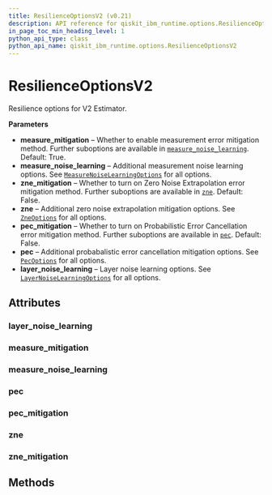 ```yaml
---
title: ResilienceOptionsV2 (v0.21)
description: API reference for qiskit_ibm_runtime.options.ResilienceOptionsV2 in qiskit-ibm-runtime v0.21
in_page_toc_min_heading_level: 1
python_api_type: class
python_api_name: qiskit_ibm_runtime.options.ResilienceOptionsV2
---
```


# ResilienceOptionsV2

<Class id="qiskit_ibm_runtime.options.ResilienceOptionsV2" isDedicatedPage={true} github="https://github.com/Qiskit/qiskit-ibm-runtime/tree/stable/0.21/qiskit_ibm_runtime/options/resilience_options.py#L38-L101" signature="ResilienceOptionsV2(*args, **kwargs)" modifiers="class">
  Resilience options for V2 Estimator.

  **Parameters**

  *   **measure\_mitigation** – Whether to enable measurement error mitigation method. Further suboptions are available in [`measure_noise_learning`](#qiskit_ibm_runtime.options.ResilienceOptionsV2.measure_noise_learning "qiskit_ibm_runtime.options.ResilienceOptionsV2.measure_noise_learning"). Default: True.
  *   **measure\_noise\_learning** – Additional measurement noise learning options. See [`MeasureNoiseLearningOptions`](options-measure-noise-learning-options "qiskit_ibm_runtime.options.MeasureNoiseLearningOptions") for all options.
  *   **zne\_mitigation** – Whether to turn on Zero Noise Extrapolation error mitigation method. Further suboptions are available in [`zne`](#qiskit_ibm_runtime.options.ResilienceOptionsV2.zne "qiskit_ibm_runtime.options.ResilienceOptionsV2.zne"). Default: False.
  *   **zne** – Additional zero noise extrapolation mitigation options. See [`ZneOptions`](options-zne-options "qiskit_ibm_runtime.options.ZneOptions") for all options.
  *   **pec\_mitigation** – Whether to turn on Probabilistic Error Cancellation error mitigation method. Further suboptions are available in [`pec`](#qiskit_ibm_runtime.options.ResilienceOptionsV2.pec "qiskit_ibm_runtime.options.ResilienceOptionsV2.pec"). Default: False.
  *   **pec** – Additional probabalistic error cancellation mitigation options. See [`PecOptions`](options-pec-options "qiskit_ibm_runtime.options.PecOptions") for all options.
  *   **layer\_noise\_learning** – Layer noise learning options. See [`LayerNoiseLearningOptions`](options-layer-noise-learning-options "qiskit_ibm_runtime.options.LayerNoiseLearningOptions") for all options.

  ## Attributes

  ### layer\_noise\_learning

  <Attribute id="qiskit_ibm_runtime.options.ResilienceOptionsV2.layer_noise_learning" attributeTypeHint="LayerNoiseLearningOptions | Dict" attributeValue="FieldInfo(annotation=Union[LayerNoiseLearningOptions, Dict], required=False, default_factory=LayerNoiseLearningOptions)" />

  ### measure\_mitigation

  <Attribute id="qiskit_ibm_runtime.options.ResilienceOptionsV2.measure_mitigation" attributeTypeHint="UnsetType | bool" attributeValue="Unset" />

  ### measure\_noise\_learning

  <Attribute id="qiskit_ibm_runtime.options.ResilienceOptionsV2.measure_noise_learning" attributeTypeHint="MeasureNoiseLearningOptions | Dict" attributeValue="FieldInfo(annotation=Union[MeasureNoiseLearningOptions, Dict], required=False, default_factory=MeasureNoiseLearningOptions)" />

  ### pec

  <Attribute id="qiskit_ibm_runtime.options.ResilienceOptionsV2.pec" attributeTypeHint="PecOptions | Dict" attributeValue="FieldInfo(annotation=Union[PecOptions, Dict], required=False, default_factory=PecOptions)" />

  ### pec\_mitigation

  <Attribute id="qiskit_ibm_runtime.options.ResilienceOptionsV2.pec_mitigation" attributeTypeHint="UnsetType | bool" attributeValue="Unset" />

  ### zne

  <Attribute id="qiskit_ibm_runtime.options.ResilienceOptionsV2.zne" attributeTypeHint="ZneOptions | Dict" attributeValue="FieldInfo(annotation=Union[ZneOptions, Dict], required=False, default_factory=ZneOptions)" />

  ### zne\_mitigation

  <Attribute id="qiskit_ibm_runtime.options.ResilienceOptionsV2.zne_mitigation" attributeTypeHint="UnsetType | bool" attributeValue="Unset" />

  ## Methods
</Class>

